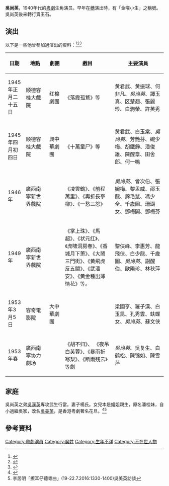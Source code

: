 '''吳尚英'''，1940年代的[[粤劇|粤劇]]生角演员。早年在[[穗|穗]]演出時，有「金喉小生」之稱號。吳尚英後来轉行賣玉石。

==演出==
以下是一些他曾參加過演出的资料：<ref>{{cite book
 | last = 中國戲曲志编辑委员会 
 | title =中國戲曲志・广西卷
 | publisher = 中國醫药科技出版社 
 | date = 1995年2月
 | language = 中文
 | isbn = 7-5076-0078-5
 }}</ref><ref>{{cite web|url=http://resource.dglib.cn/resource/web/information.do?actionCmd=view&id=4350|title=解放前进入广西南宁演出的粤剧班社|author=黄鹤鳴|website=專题资料庫系统|accessdate=2016-08-05|archive-url=https://web.archive.org/web/20160807161421/http://resource.dglib.cn/resource/web/information.do?actionCmd=view&id=4350|archive-date=2016-08-07|dead-url=yes}}</ref><ref>{{cite web|url=|title=容桂大戲院|author= |website=顺德人网|accessdate=2016-08-05}}</ref>
{| class="wikitable"
|-
! width=10%|日期 
! width=15%|地點 
! width=10%|劇團 
! width=32%|戲目 
! width=33%|主要演員
|-
| 1945年正月二十五日 || 顺德容桂大戲院 || 红棉劇團 || 《落霞孤鶩》等 ||
黄君武、黄振球、何非凡、''吳尚英''、譚玉真、区楚翘、張麗珍、白驹榮、許英秀
|-
| 1945年四月初四日 || 顺德容桂大戲院 || 興中華劇團 || 《十萬童尸》等 ||黄君武、白玉棠、''吳尚英''、芳艷芬、碗少梅、胡鐵錚、潘俊雄、陳醒章、田舍郎、何一鳴
|-
| 1946年 || 廣西南寧新世界戲院 || ||《凌雲鶴》、《前程萬里》、《再折長亭柳》、《一愁三怨》|| ''吳尚英''、曾次伯、張婉梅、黎孟威、邵玉龍、錦毛鼠、馮少全、千歲圖、珊瑚女、鄧梅開、鄧梅芬
|-
| 1949年 || 廣西南寧新世界戲院 || ||《掌上珠》、《馬超》、《状元红》、《虎啸洞房春》、《香城月下箫》、《大鬧三門街》、《黄飛虎反五關》、《武潘安》、《黄金種出薄情花》等。|| 黎侠峰、李惠芳、龍飛侠、白少龍、千歲圖、''吳尚英''、謝醒伯、歐陽珍、林秋萍
|-
| 1953年3月5日 || 容奇電影院 || 大中華劇團 || || 梁國亨、羅子漢、白玉昆、孔秀雲、蚨蝶女、''吳尚英''、蘇文侠
|-
| 1953年春 || 廣西南寧协力劇场 || ||《胡不归》、 《夜吊白芙蓉》、《暴雨折寒梨》、《断雨残云》等劇 || ''吳尚英''、吳复生、白鹤松、陳锦如、陳雪萍
|}

==家庭==
吳尚英之弟[[吳漢英|吳漢英]]專攻武生行當。妻子楊氏。女兒本是姐姐親生，原名潘桂妹，自小過繼吳家，改名[[吳美英|吳美英]]，是香港粤劇著名花旦。<ref>{{cite book
 | last = 王勝泉，張文珊
 | title =香港當代粵劇人名錄（2011年版）
 | publisher = 香港中文大學音樂系粤劇研究計劃
 | date = 2011年4月
 | location = 香港
 | pages =p.81 
 | language = 中文
 | isbn = 978-988-19881-1-9
 | jfm = }}</ref><ref>李居明「撩耳仔聽粵曲」(19-22.7.2016:1330-1400)吳美英訪談</ref>

==參考資料==
{{reflist}}

[[Category:粵劇演員|Category:粵劇演員]]
[[Category:吳姓|Category:吳姓]]
[[Category:生年不详|Category:生年不详]]
[[Category:不在世人物|Category:不在世人物]]